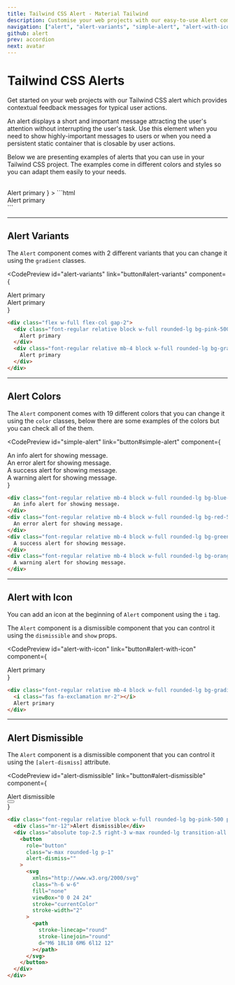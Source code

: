 ```yaml
---
title: Tailwind CSS Alert - Material Tailwind
description: Customise your web projects with our easy-to-use Alert component for Tailwind CSS using Material Design guidelines.
navigation: ["alert", "alert-variants", "simple-alert", "alert-with-icon", "alert-dismissible"]
github: alert
prev: accordion
next: avatar
---
```


# Tailwind CSS Alerts

Get started on your web projects with our Tailwind CSS alert which provides contextual feedback messages for typical user actions.

An alert displays a short and important message attracting the user's attention without interrupting the user's task. Use this element when you need to show highly-important messages to users or when you need a persistent static container that is closable by user actions.

Below we are presenting examples of alerts that you can use in your Tailwind CSS project. The examples come in different colors and styles so you can adapt them easily to your needs.

<br />
<CodePreview
  id="alert"
  link="button#alert"
  component={
    <div className="font-regular relative block w-full rounded-lg bg-pink-500 p-4 text-base leading-5 text-white opacity-100">
      Alert primary
    </div>
  }
>
  ```html
  <div class="font-regular relative block w-full rounded-lg bg-pink-500 p-4 text-base leading-5 text-white opacity-100">
    Alert primary
  </div>
  ```
</CodePreview>

---

## Alert Variants

The <Code>Alert</Code> component comes with 2 different variants that you can change it using the <Code>gradient</Code> classes.

<CodePreview
  id="alert-variants"
  link="button#alert-variants"
  component={
    <div className="flex w-full flex-col gap-2">
      <div className="font-regular relative block w-full rounded-lg bg-pink-500 p-4 text-base leading-5 text-white opacity-100">Alert primary</div>
      <div className="font-regular relative mb-4 block w-full rounded-lg bg-gradient-to-tr from-pink-600 to-pink-400 p-4 text-base leading-5 text-white opacity-100">Alert primary</div>
    </div>
  }
>
  ```html
  <div class="flex w-full flex-col gap-2">
    <div class="font-regular relative block w-full rounded-lg bg-pink-500 p-4 text-base leading-5 text-white opacity-100">
      Alert primary
    </div>
    <div class="font-regular relative mb-4 block w-full rounded-lg bg-gradient-to-tr from-pink-600 to-pink-400 p-4 text-base leading-5 text-white opacity-100">
      Alert primary
    </div>
  </div>
  ```
</CodePreview>

---

## Alert Colors

The <Code>Alert</Code> component comes with 19 different colors that you can change it using the <Code>color</Code> classes, below there are some examples of the colors but you can check all of the them.

<CodePreview
  id="simple-alert"
  link="button#simple-alert"
  component={
    <div className="block w-full">
      <div className="font-regular relative mb-4 block w-full rounded-lg bg-blue-500 p-4 text-base leading-5 text-white opacity-100">An info alert for showing message.</div>
      <div className="font-regular relative mb-4 block w-full rounded-lg bg-red-500 p-4 text-base leading-5 text-white opacity-100">An error alert for showing message.</div>
      <div className="font-regular relative mb-4 block w-full rounded-lg bg-green-500 p-4 text-base leading-5 text-white opacity-100">A success alert for showing message.</div>
      <div className="font-regular relative mb-4 block w-full rounded-lg bg-orange-500 p-4 text-base leading-5 text-white opacity-100">A warning alert for showing message.</div>
    </div>
  }
>
  ```html
  <div class="font-regular relative mb-4 block w-full rounded-lg bg-blue-500 p-4 text-base leading-5 text-white opacity-100">
    An info alert for showing message.
  </div>
  <div class="font-regular relative mb-4 block w-full rounded-lg bg-red-500 p-4 text-base leading-5 text-white opacity-100">
    An error alert for showing message.
  </div>
  <div class="font-regular relative mb-4 block w-full rounded-lg bg-green-500 p-4 text-base leading-5 text-white opacity-100">
    A success alert for showing message.
  </div>
  <div class="font-regular relative mb-4 block w-full rounded-lg bg-orange-500 p-4 text-base leading-5 text-white opacity-100">
    A warning alert for showing message.
  </div>
  ```
</CodePreview>

---

## Alert with Icon

You can add an icon at the beginning of <Code>Alert</Code> component using the <Code>i</Code> tag.

The <Code>Alert</Code> component is a dismissible component that you can control it using the <Code>dismissible</Code> and <Code>show</Code> props.

<CodePreview
  id="alert-with-icon"
  link="button#alert-with-icon"
  component={
    <div className="font-regular relative mb-4 block w-full rounded-lg bg-gradient-to-tr from-pink-600 to-pink-400 p-4 text-base leading-5 text-white opacity-100">
      <i className="fas fa-exclamation mr-2"></i>
      Alert primary
    </div>
  }
>
  ```html
  <div class="font-regular relative mb-4 block w-full rounded-lg bg-gradient-to-tr from-pink-600 to-pink-400 p-4 text-base leading-5 text-white opacity-100">
    <i class="fas fa-exclamation mr-2"></i>
    Alert primary
  </div>
  ```
</CodePreview>


---

## Alert Dismissible

The <Code>Alert</Code> component is a dismissible component that you can control it using the <Code>[alert-dismiss]</Code> attribute.

<CodePreview
  id="alert-dismissible"
  link="button#alert-dismissible"
  component={
    <div className="font-regular relative block w-full rounded-lg bg-pink-500 p-4 text-base leading-5 text-white opacity-100" alert-dismiss>
      <div className="mr-12">Alert dismissible</div>
      <div className="absolute top-2.5 right-3 w-max rounded-lg transition-all hover:bg-white hover:bg-opacity-20">
        <button
          role="button"
          className="w-max rounded-lg p-1"
          alert-dismiss=""
        >
          <svg
            xmlns="http://www.w3.org/2000/svg"
            className="h-6 w-6"
            fill="none"
            viewBox="0 0 24 24"
            stroke="currentColor"
            stroke-width="2"
          >
            <path
              stroke-linecap="round"
              stroke-linejoin="round"
              d="M6 18L18 6M6 6l12 12"
            ></path>
          </svg>
        </button>
      </div>
    </div>
  }
>
  ```html
  <div class="font-regular relative block w-full rounded-lg bg-pink-500 p-4 text-base leading-5 text-white opacity-100" alert-dismiss>
    <div class="mr-12">Alert dismissible</div>
    <div class="absolute top-2.5 right-3 w-max rounded-lg transition-all hover:bg-white hover:bg-opacity-20">
      <button
        role="button"
        class="w-max rounded-lg p-1"
        alert-dismiss=""
      >
        <svg
          xmlns="http://www.w3.org/2000/svg"
          class="h-6 w-6"
          fill="none"
          viewBox="0 0 24 24"
          stroke="currentColor"
          stroke-width="2"
        >
          <path
            stroke-linecap="round"
            stroke-linejoin="round"
            d="M6 18L18 6M6 6l12 12"
          ></path>
        </svg>
      </button>
    </div>
  </div>
  ```
</CodePreview>

